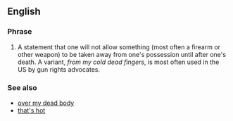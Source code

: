 ==English==

===Phrase===
{{infl|en|phrase|head=[[from]] [[my]] [[cold]], [[dead]] [[hands]]}}

# {{idiomatic}} A statement that one will not allow something (most often a firearm or other weapon) to be taken away from one's possession until after one's death. A variant, ''from my cold dead fingers'', is most often used in the US by gun rights advocates.

===See also===
* [[over my dead body]]
* [[that's hot]]